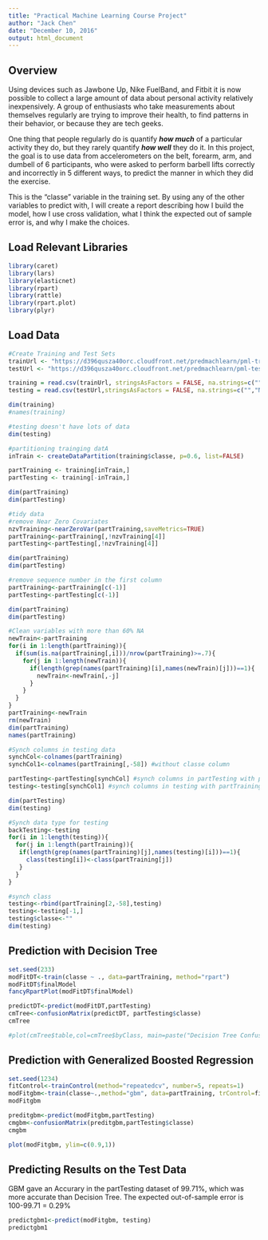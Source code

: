 ```yaml
---
title: "Practical Machine Learning Course Project"
author: "Jack Chen"
date: "December 10, 2016"
output: html_document
---
```


## Overview
Using devices such as Jawbone Up, Nike FuelBand, and Fitbit it is now possible to collect a large amount of data about personal activity relatively inexpensively. A group of enthusiasts who take measurements about themselves regularly are trying to improve their health, to find patterns in their behavior, or because they are tech geeks. 

One thing that people regularly do is quantify ***how much*** of a particular activity they do, but they rarely quantify ***how well*** they do it. In this project, the goal is to use data from accelerometers on the belt, forearm, arm, and dumbell of 6 participants, who were asked to perform barbell lifts correctly and incorrectly in 5 different ways, to predict the manner in which they did the exercise. 

This is the "classe" variable in the training set. By using any of the other variables to predict with, I will create a report describing how I build the model, how I use cross validation, what I think the expected out of sample error is, and why I make the choices. 

## Load Relevant Libraries
```r
library(caret) 
library(lars)
library(elasticnet)
library(rpart)
library(rattle)
library(rpart.plot)
library(plyr)
```

## Load Data 
```r
#Create Training and Test Sets
trainUrl <- "https://d396qusza40orc.cloudfront.net/predmachlearn/pml-training.csv"
testUrl <- "https://d396qusza40orc.cloudfront.net/predmachlearn/pml-testing.csv"

training = read.csv(trainUrl, stringsAsFactors = FALSE, na.strings=c("","NA","#DIV/01"))
testing = read.csv(testUrl,stringsAsFactors = FALSE, na.strings=c("","NA","#DIV/01"))

dim(training)
#names(training)

#testing doesn't have lots of data
dim(testing) 

#partitioning trainging datA
inTrain <- createDataPartition(training$classe, p=0.6, list=FALSE)

partTraining <- training[inTrain,]
partTesting <- training[-inTrain,]

dim(partTraining)
dim(partTesting)

#tidy data
#remove Near Zero Covariates
nzvTraining<-nearZeroVar(partTraining,saveMetrics=TRUE)
partTraining<-partTraining[,!nzvTraining[4]]
partTesting<-partTesting[,!nzvTraining[4]]

dim(partTraining)
dim(partTesting)

#remove sequence number in the first column
partTraining<-partTraining[c(-1)]
partTesting<-partTesting[c(-1)]

dim(partTraining)
dim(partTesting)

#Clean variables with more than 60% NA
newTrain<-partTraining
for(i in 1:length(partTraining)){
  if(sum(is.na(partTraining[,i]))/nrow(partTraining)>=.7){
    for(j in 1:length(newTrain)){
      if(length(grep(names(partTraining)[i],names(newTrain)[j]))==1){
        newTrain<-newTrain[,-j]
      }
    }
  }
}
partTraining<-newTrain
rm(newTrain)
dim(partTraining)
names(partTraining)

#Synch columns in testing data
synchCol<-colnames(partTraining)
synchCol1<-colnames(partTraining[,-58]) #without classe column

partTesting<-partTesting[synchCol] #synch columns in partTesting with partTraining
testing<-testing[synchCol1] #synch columns in testing with partTraining

dim(partTesting)
dim(testing)

#Synch data type for testing 
backTesting<-testing
for(i in 1:length(testing)){
  for(j in 1:length(partTraining)){
   if(length(grep(names(partTraining)[j],names(testing)[i]))==1){
     class(testing[i])<-class(partTraining[j])
   } 
  }
}

#synch class
testing<-rbind(partTraining[2,-58],testing)
testing<-testing[-1,]
testing$classe<-""
dim(testing)
```

## Prediction with Decision Tree
```r
set.seed(233)
modFitDT<-train(classe ~ ., data=partTraining, method="rpart")
modFitDT$finalModel
fancyRpartPlot(modFitDT$finalModel)

predictDT<-predict(modFitDT,partTesting)
cmTree<-confusionMatrix(predictDT, partTesting$classe)
cmTree

#plot(cmTree$table,col=cmTree$byClass, main=paste("Decision Tree Confusion Matrix: Accuracy = ",round(cmTree$overall["Accuracy"],4)))
```

## Prediction with Generalized Boosted Regression
```r
set.seed(1234)
fitControl<-trainControl(method="repeatedcv", number=5, repeats=1)
modFitgbm<-train(classe~.,method="gbm", data=partTraining, trControl=fitControl, verbose=FALSE)
modFitgbm

preditgbm<-predict(modFitgbm,partTesting)
cmgbm<-confusionMatrix(preditgbm,partTesting$classe)
cmgbm

plot(modFitgbm, ylim=c(0.9,1))
```


## Predicting Results on the Test Data
GBM gave an Accurary in the partTesting dataset of 99.71%, which was more accurate than Decision Tree. The expected out-of-sample error is 100-99.71 = 0.29%
```r
predictgbm1<-predict(modFitgbm, testing)
predictgbm1

``` 
